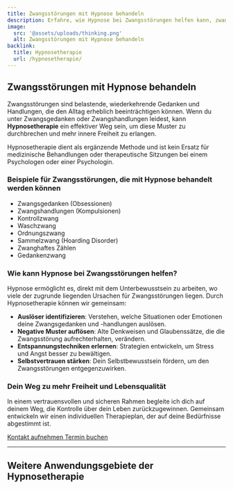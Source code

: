 ```yaml
---
title: Zwangsstörungen mit Hypnose behandeln
description: Erfahre, wie Hypnose bei Zwangsstörungen helfen kann, zwanghafte Gedanken und Handlungen zu überwinden und mehr innere Freiheit zu erlangen.
image:
  src: '@assets/uploads/thinking.png' 
  alt: Zwangsstörungen mit Hypnose behandeln
backlink:
  title: Hypnosetherapie
  url: /hypnosetherapie/
---
```



## Zwangsstörungen mit Hypnose behandeln

Zwangsstörungen sind belastende, wiederkehrende Gedanken und Handlungen, die den Alltag erheblich beeinträchtigen können. Wenn du unter Zwangsgedanken oder Zwangshandlungen leidest, kann **Hypnosetherapie** ein effektiver Weg sein, um diese Muster zu durchbrechen und mehr innere Freiheit zu erlangen.

Hypnosetherapie dient als ergänzende Methode und ist kein Ersatz für medizinische Behandlungen oder therapeutische Sitzungen bei einem Psychologen oder einer Psychologin.

<h3 class="text-balance">Beispiele für Zwangsstörungen, die mit Hypnose behandelt werden können</h3>
<ul class="grid xs:grid-cols-2 gap-4 list-disc not-prose pl-4">
  <li>Zwangsgedanken (Obsessionen)</li>
  <li>Zwangshandlungen (Kompulsionen)</li>
  <li>Kontrollzwang</li>
  <li>Waschzwang</li>
  <li>Ordnungszwang</li>
  <li>Sammelzwang (Hoarding Disorder)</li>
  <li>Zwanghaftes Zählen</li>
  <li>Gedankenzwang</li>
</ul>


### Wie kann Hypnose bei Zwangsstörungen helfen?

Hypnose ermöglicht es, direkt mit dem Unterbewusstsein zu arbeiten, wo viele der zugrunde liegenden Ursachen für Zwangsstörungen liegen. Durch Hypnosetherapie können wir gemeinsam:

- **Auslöser identifizieren**: Verstehen, welche Situationen oder Emotionen deine Zwangsgedanken und -handlungen auslösen.
- **Negative Muster auflösen**: Alte Denkweisen und Glaubenssätze, die die Zwangsstörung aufrechterhalten, verändern.
- **Entspannungstechniken erlernen**: Strategien entwickeln, um Stress und Angst besser zu bewältigen.
- **Selbstvertrauen stärken**: Dein Selbstbewusstsein fördern, um den Zwangsstörungen entgegenzuwirken.

### Dein Weg zu mehr Freiheit und Lebensqualität

In einem vertrauensvollen und sicheren Rahmen begleite ich dich auf deinem Weg, die Kontrolle über dein Leben zurückzugewinnen. Gemeinsam entwickeln wir einen individuellen Therapieplan, der auf deine Bedürfnisse abgestimmt ist.

<div class="flex gap-4">
  <a data-umami-event="Zwangsstörungen – Button Kontakt" href="/kontakt/" class="inline-flex items-center justify-center px-6 py-3 text-base leading-tight font-bold text-red-600 bg-transparent border border-red-600 rounded-full transition hover:bg-red-500 hover:text-red-50 no-underline">
    <span>Kontakt aufnehmen</span>
  </a>
  <a
    data-umami-event="Open Calendly – Zwangsstörungen"
    href="https://calendly.com/bern-hypnose/erstsitzung"
    target="_blank"
    class="inline-flex no-prose items-center justify-center px-6 py-3 text-base leading-tight font-bold text-white bg-red-600 border border-red-600 rounded-full transition hover:bg-red-500 hover:text-red-50 no-underline"
  >
    <span>Termin buchen</span>
  </a>
</div>

---

## Weitere Anwendungsgebiete der Hypnosetherapie

<SubPages id="hypnotherapy" exclude="/hypnosetherapie/zwangsstoerungen/" columns={3} />

